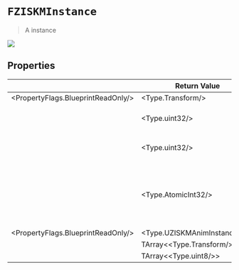 # `FZISKMInstance`
> A instance

![](/img/docs/api-reference/UZISKMInstancedSkeletalMeshComponent-1.png)



## Properties
| | Return Value | Name | Description |
| - |------------ | ---- | ----------- |
| <PropertyFlags.BlueprintReadOnly/> | <Type.Transform/> | `Transform` |
| | <Type.uint32/> | `OldLOD` | Written by render thread
| | <Type.uint32/> | `CurrentLOD` | Written by render thread
| | <Type.AtomicInt32/> | `ProxyIdx` | Index of the instance in the render data cache, written by Render Thread
| <PropertyFlags.BlueprintReadOnly/> | <Type.UZISKMAnimInstancePtr/> | `AnimInstance` |
| | TArray<<Type.Transform/>> | `ComponentSpaceTransformsArray` |
| | TArray<<Type.uint8/>> | `BoneVisibilityStates` |